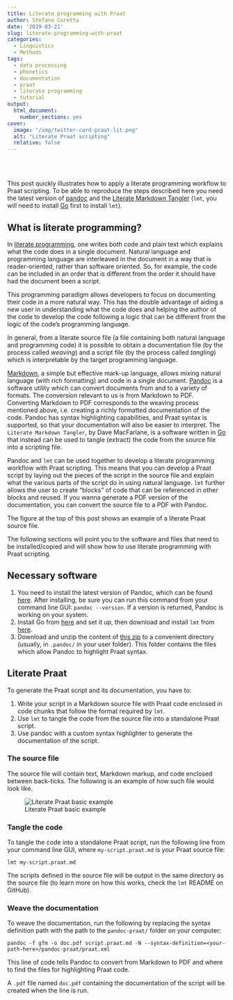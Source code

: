 ```yaml
---
title: Literate programming with Praat
author: Stefano Coretta
date: '2019-03-21'
slug: literate-programming-with-praat
categories:
  - Linguistics
  - Methods
tags:
  - data processing
  - phonetics
  - documentation
  - praat
  - literate programming
  - tutorial
output:
  html_document:
    number_sections: yes
cover:
  image: "/img/twitter-card-praat-lit.png"
  alt: "Literate Praat scripting"
  relative: false
---
```


<br>
<br>

This post quickly illustrates how to apply a literate programming workflow to Praat scripting.
To be able to reproduce the steps described here you need the latest version of [pandoc](https://pandoc.org) and the [Literate Markdown Tangler](https://github.com/driusan/lmt) (`lmt`, you will need to install [Go](https://golang.org) first to install `lmt`).

## What is literate programming?

In [literate programming](https://en.wikipedia.org/wiki/Literate_programming), one writes both code and plain text which explains what the code does in a single document.
Natural language and programming language are interleaved in the document in a way that is reader-oriented, rather than software oriented.
So, for example, the code can be included in an order that is different from the order it should have had the document been a script.

This programming paradigm allows developers to focus on documenting their code in a more natural way.
This has the double advantage of aiding a new user in understanding what the code does and helping the author of the code to develop the code following a logic that can be different from the logic of the code's programming language.

In general, from a literate source file (a file containing both natural language and programming code) it is possible to obtain a documentation file (by the process called *weaving*) and a script file (by the process called *tangling*) which is interpretable by the target programming language.

[Markdown](https://www.markdownguide.org), a simple but effective mark-up language, allows mixing natural language (with rich formatting) and code in a single document.
[Pandoc](https://pandoc.org) is a software utility which can convert documents from and to a variety of formats.
The conversion relevant to us is from Markdown to PDF.
Converting Markdown to PDF corresponds to the weaving process mentioned above, i.e. creating a richly formatted documentation of the code.
Pandoc has syntax highlighting capabilities, and Praat syntax is supported, so that your documentation will also be easier to interpret.
The `Literate Markdown Tangler`, by Dave MacFarlane, is a software written in [Go](https://golang.org) that instead can be used to tangle (extract) the code from the source file into a scripting file.

Pandoc and `lmt` can be used together to develop a literate programming workflow with Praat scripting.
This means that you can develop a Praat script by laying out the pieces of the script in the source file and explain what the various parts of the script do in using natural language.
`lmt` further allows the user to create "blocks" of code that can be referenced in other blocks and reused.
If you wanna generate a PDF version of the documentation, you can convert the source file to a PDF with Pandoc.

The figure at the top of this post shows an example of a literate Praat source file.

The following sections will point you to the software and files that need to be installed/copied and will show how to use literate programming with Praat scripting.

## Necessary software

1. You need to install the latest version of Pandoc, which can be found [here](https://pandoc.org/installing.html). After installing, be sure you can run this command from your command line GUI: `pandoc --version`. If a version is returned, Pandoc is working on your system.
2. Install Go from [here](https://golang.org) and set it up, then download and install `lmt` from [here](https://github.com/driusan/lmt).
3. Download and unzip the content of [this zip](/files/pandoc-praat.zip) to a convenient directory (usually, in `.pandoc/` in your user folder). This folder contains the files which allow Pandoc to highlight Praat syntax.

## Literate Praat

To generate the Praat script and its documentation, you have to:

1. Write your script in a Markdown source file with Praat code enclosed in code chunks that follow the format required by `lmt`.
2. Use `lmt` to tangle the code from the source file into a standalone Praat script.
3. Use pandoc with a custom syntax highlighter to generate the documentation of the script.

### The source file

The source file will contain text, Markdown markup, and code enclosed between back-ticks.
The following is an example of how such file would look like.

![Literate Praat basic example](images/basic.png)

### Tangle the code

To tangle the code into a standalone Praat script, run the following line from your command line GUI, where `my-script.praat.md` is your Praat source file:

```
lmt my-script.praat.md
```

The scripts defined in the source file will be output in the same directory as the source file (to learn more on how this works, check the `lmt` README on GitHub).

### Weave the documentation

To weave the documentation, run the following by replacing the syntax definition path with the path to the `pandoc-praat/` folder on your computer:

```
pandoc -f gfm -o doc.pdf script.praat.md -N --syntax-definition=<your-path-here>/pandoc-praat/praat.xml
```

This line of code tells Pandoc to convert from Markdown to PDF and where to find the files for highlighting Praat code.

A `.pdf` file named `doc.pdf` containing the documentation of the script will be created when the line is run.

